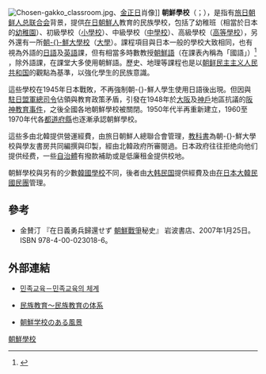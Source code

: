{{NoteTA
|G1=Korea
}}
{{expand|time=2015-04-18T11:41:11+00:00}}
[[File:Chosen-gakko_classroom.jpg|right]]、[[金正日|金正日]]肖像]]
'''朝鮮學校'''（{{jpn|j=朝鮮学校|hg=ちょうせんがっこう|rm=Chōsen gakkō}}；{{kor|조선학교|朝鮮學校}}），是指有[[旅日朝鲜人总联合会|旅日朝鲜人总联合会]]背景，提供[[在日朝鲜人和韩国人|在日朝鮮人]]教育的民族學校，包括了幼稚班（相當於日本的[[幼稚園|幼稚園]]）、初級學校（[[小学|小學校]]）、中級學校（[[中學校_(日本)|中學校]]）、高級學校（[[高等學校_(日本)|高等學校]]），另外還有一所[[朝鮮大學校_(日本)|朝-{}-鮮大學校]]（[[大學|大學]]）。課程項目與日本一般的學校大致相同，也有視為外語的[[日語|日語]]及[[英語|英語]]課，但有相當多時數教授[[朝鮮語|朝鮮語]]（在課表內稱為「國語」）<ref>{{cite web |url=http://pekdu.ac.jp/idea/curriculum/ |script-title=ja:学校法人　神奈川朝鮮学園カリキュラム |access-date=2018-12-15 |archive-date=2020-06-13 |archive-url=https://web.archive.org/web/20200613170403/http://pekdu.ac.jp/idea/curriculum/ |dead-url=no }}</ref> ，除外語課，在課堂大多使用朝鮮語。歷史、地理等課程也是以[[朝鲜民主主义人民共和国|朝鲜民主主义人民共和国]]的觀點為基準，以強化學生的民族意識。

這些學校在1945年日本戰敗，不再強制朝-{}-鮮人學生使用日語後出現。但因與[[駐日盟軍總司令|駐日盟軍總司令]]佔領與教育政策矛盾，引發在1948年於[[大阪市|大阪]]及[[神戶|神戶]]地區抗議的[[阪神教育事件|阪神教育事件]]，之後全國各地朝鮮學校被關閉。1950年代半再重新建立，1960至1970年代各[[都道府縣|都道府縣]]也逐漸承認朝鮮學校。

這些多由北韓提供營運經費，由旅日朝鮮人總聯合會管理，[[教科書|教科書]]為朝-{}-鮮大學校與學友書房共同編撰與印製，經由北韓政府所審閱過。日本政府往往拒绝向他们提供经费，一些[[自治體|自治體]]有撥款補助或是低廉租金提供校地。

朝鮮學校與另有的少數[[韓國學校|韓國學校]]不同，後者由[[大韩民国|大韩民国]]提供經費及由[[在日本大韓民國民團|在日本大韓民國民團]]管理。

==參考==
*金賛汀 『在日義勇兵歸還せず [[朝鮮戰爭|朝鮮戰爭]]秘史』 岩波書店、2007年1月25日。ISBN 978-4-00-023018-6。
{{reflist}}

==外部連結==
*{{ko}}[http://www.chongryon.com/k/edu/index.html 민족교육－민족교육의 체계] {{Wayback|url=http://www.chongryon.com/k/edu/index.html |date=20200219220929 }}
*{{ja}}[http://www.chongryon.com/j/edu/index.html 民族教育～民族教育の体系] {{Wayback|url=http://www.chongryon.com/j/edu/index.html |date=20210126014303 }}
*{{ja}}[http://www.urihakkyo.com/ 朝鮮学校のある風景] {{Wayback|url=http://www.urihakkyo.com/ |date=20210119021128 }}

{{朝鮮總聯}}
[[Category:朝鮮學校|]]